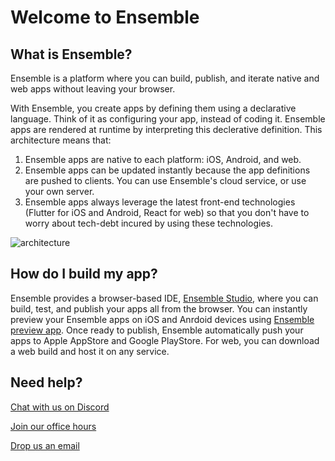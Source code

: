 # Welcome to Ensemble

## What is Ensemble?

Ensemble is a platform where you can build, publish, and iterate native and web apps without leaving your browser.

With Ensemble, you create apps by defining them using a declarative language. Think of it as configuring your app, instead of coding it. Ensemble apps are rendered at runtime by interpreting this declerative definition. This architecture means that:

1. Ensemble apps are native to each platform: iOS, Android, and web.
2. Ensemble apps can be updated instantly because the app definitions are pushed to clients. You can use Ensemble's cloud service, or use your own server.
3. Ensemble apps always leverage the latest front-end technologies (Flutter for iOS and Android, React for web) so that you don't have to worry about tech-debt incured by using these technologies.

![architecture](/images/architecture.png)

## How do I build my app?

Ensemble provides a browser-based IDE, [Ensemble Studio](https://studio.ensembleui.com), where you can build, test, and publish your apps all from the browser. You can instantly preview your Ensemble apps on iOS and Anrdoid devices using [Ensemble preview app](/test/preview-app.md). Once ready to publish, Ensemble automatically push your apps to Apple AppStore and Google PlayStore. For web, you can download a web build and host it on any service.

## Need help?

[Chat with us on Discord](https://discord.gg/cEHkJTmn75)

[Join our office hours](https://discord.gg/eJrUWhnRHS?event=1218554330765066310)

[Drop us an email](mailto:hello@ensembleui.com)